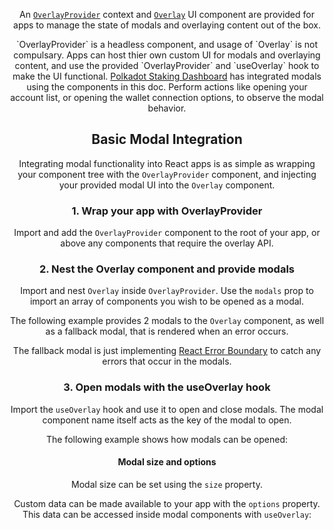 
<Edit folder={props.folder} />

<Header
  title="Overlay"
  subtitle="Overlay Provider and UI component for modals and overlaying content."
  npm={props.npm}
  status="stable"
/>

An <a href="https://github.com/paritytech/polkadot-cloud/blob/main/packages/cloud-react/lib/overlay/OverlayProvider/index.tsx" target="_blank" rel="noreferrer">`OverlayProvider`</a> context and <a href="https://github.com/paritytech/polkadot-cloud/blob/main/packages/cloud-react/lib/overlay/Overlay/index.tsx" target="_blank" rel="noreferrer">`Overlay`</a> UI component are provided for apps to manage the state of modals and overlaying content out of the box.

<Note>
  `OverlayProvider` is a headless component, and usage of `Overlay` is not compulsary. Apps can host thier own custom UI for modals and overlaying content, and use the provided `OverlayProvider` and `useOverlay` hook to make the UI functional.
</Note>

<Note>
  <a href="https://staking.polkadot.network" target="_blank" rel="noreferrer">Polkadot Staking Dashboard</a> has integrated modals using the components in this doc. Perform actions like opening your account list, or opening the wallet connection options, to observe the modal behavior.
</Note>

<H2 id="basic-modal">Basic Modal Integration</H2>

Integrating modal functionality into React apps is as simple as wrapping your component tree with the `OverlayProvider` component, and injecting your provided modal UI into the `Overlay` component.

<H3 id="basic-overlay-provider">1. Wrap your app with OverlayProvider</H3>

Import and add the `OverlayProvider` component to the root of your app, or above any components that require the overlay API. 

<OverlayProvider />

<H3 id="basic-overlay-component">2. Nest the Overlay component and provide modals</H3>

Import and nest `Overlay` inside `OverlayProvider`. Use the `modals` prop to import an array of components you wish to be opened as a modal.

The following example provides 2 modals to the `Overlay` component, as well as a fallback modal, that is rendered when an error occurs. 

<OverlayBasic />

<Note>
The fallback modal is just implementing <a href="https://www.npmjs.com/package/react-error-boundary" target="_blank" rel="noreferrer">React Error Boundary</a> to catch any errors that occur in the modals.
</Note>

<H3 id="basic-use-overlay">3. Open modals with the useOverlay hook</H3>

Import the `useOverlay` hook and use it to open and close modals. The modal component name itself acts as the key of the modal to open.

The following example shows how modals can be opened:

<OpenOverlay />

<H4 id="size-and-options">Modal size and options</H4>

Modal size can be set using the `size` property.

Custom data can be made available to your app with the `options` property. This data can be accessed inside modal components with `useOverlay`:

<OverlayConfig />